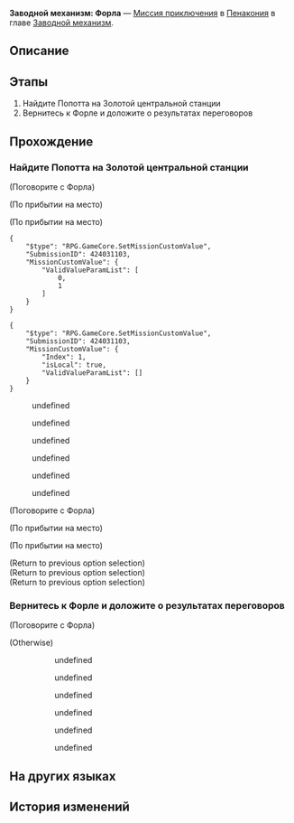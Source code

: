 {{Дополнить|Диалоги.}}
{{Миссия Инфобокс
|id              = 4240311
|Название        = 
|Изображение     = Миссия Освоения Заводной механизм Форла.png
|Тип             = Миссия приключения
|События         = 
|Глава           = Заводной механизм
|Условия         = Завершена [[Миссия Освоения]] ''[[Ночь по имени Нежность]]''
|Персонажи       = Охранник КММ; Первопроходец; Попотт; Топ-менеджер КММ; Форла
|СтартЛокация    = Золотой миг
|Мир             = Пенакония
|Локации         = Золотой миг
|Предыдущая      = 
|Следующая       = 
|Награды         = Опыт Освоения*100; Звёздный нефрит*10; Путеводитель путешественника*3; Часокредиты*180; Кредиты*20 000
}}
'''Заводной механизм: Форла''' — [[Миссия приключения]] в [[Пенакония]] в главе [[Заводной механизм]].

==Описание==
{{Описание|<!--официальное описание из Перекрёстка судеб-->}}

==Этапы==
# Найдите Попотта на Золотой центральной станции
# Вернитесь к Форле и доложите о результатах переговоров

==Прохождение==
{{Дополнить}}

{{Диалог Конец}}

===Найдите Попотта на Золотой центральной станции===
{{Описание миссии|локация=Золотой миг|Тик-так! Покрутите стрелки... Тик-так!<br />Исследуйте сознание людей, они ждут этого. Помогите им раскрыть свою истинную сущность.}}
{{Диалог Начало}}

;(Поговорите с Форла)
<!--Unknown TalkSentence: 413110701-->
<!--Unknown TalkSentence: 413110702-->
;(По прибытии на место)

;(По прибытии на место)
<pre>{
	"$type": "RPG.GameCore.SetMissionCustomValue",
	"SubmissionID": 424031103,
	"MissionCustomValue": {
		"ValidValueParamList": [
			0,
			1
		]
	}
}</pre>
<pre>{
	"$type": "RPG.GameCore.SetMissionCustomValue",
	"SubmissionID": 424031103,
	"MissionCustomValue": {
		"Index": 1,
		"isLocal": true,
		"ValidValueParamList": []
	}
}</pre>
<!--Unknown TalkSentence: 413110801-->
<!--Unknown TalkSentence: 413110802-->
<!--Unknown TalkSentence: 413110803-->
<!--Unknown TalkSentence: 413110804-->
<!--Unknown TalkSentence: 413110805-->
:{{Диалог|Стрелка}} undefined
:{{Диалог|Стрелка}} undefined
:{{Диалог|Стрелка}} undefined
:<!--0.5-second delay-->
:<!--0.5-second delay-->
<!--Unknown TalkSentence: 413110807-->
<!--Unknown TalkSentence: 413110812-->
<!--Unknown TalkSentence: 413110813-->
<!--Unknown TalkSentence: 413110814-->
:{{Диалог|Стрелка}} undefined
:{{Диалог|Стрелка}} undefined
:{{Диалог|Стрелка}} undefined

;(Поговорите с Форла)
<!--Unknown TalkSentence: 413110701-->
<!--Unknown TalkSentence: 413110702-->
;(По прибытии на место)

;(По прибытии на место)
<!--Unknown TalkSentence: 413110839-->
<!--Unknown TalkSentence: 413110840-->
<!--Unknown TalkSentence: 413110841-->
<!--Unknown TalkSentence: 413110842-->
<!--Unknown TalkSentence: 413110853-->
<!--Unknown TalkSentence: 413110854-->
;(Return to previous option selection)
;(Return to previous option selection)
;(Return to previous option selection)
{{Диалог Конец}}

===Вернитесь к Форле и доложите о результатах переговоров===
{{Диалог Начало}}

;(Поговорите с Форла)
<!--Unknown TalkSentence: 413110701-->
:<!--Unknown TalkSentence: 413110702-->
;(Otherwise)
:<!--Unknown TalkSentence: 413110901-->
:<!--Unknown TalkSentence: 413110902-->
::{{Диалог|Стрелка}} undefined
::{{Диалог|Стрелка}} undefined
::{{Диалог|Стрелка}} undefined
:<!--Unknown TalkSentence: 413110904-->
:<!--Unknown TalkSentence: 413110909-->
:<!--Unknown TalkSentence: 413110910-->
::{{Диалог|Стрелка}} undefined
::{{Диалог|Стрелка}} undefined
::{{Диалог|Стрелка}} undefined
{{Диалог Конец}}

==На других языках==
{{На других языках
|en   = Clockwork: Forla
|zhs  = 钟表把戏：芙尔拉
|zht  = 鐘錶把戲：芙爾拉
|ja   = クロックトリック：フォーラ
|ko   = 시계 트릭: 포를라
|es   = Trucorreloj: Forla
|fr   = Pouvoir de la Pendule&nbsp;: Forla
|ru   = Заводной механизм: Форла
|th   = กลนาฬิกา: Forla
|vi   = Thủ Thuật Đồng Hồ: Forla
|de   = Uhrwerk: Forla
|id   = Clockwork: Forla
|pt   = Truquelógio: Forla
}}

==История изменений==
{{История изменений|2.7}}
